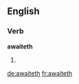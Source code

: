 ==English==

===Verb===
'''awaiteth'''

# {{en-third-person singular of|await}}

[[de:awaiteth]]
[[fr:awaiteth]]
